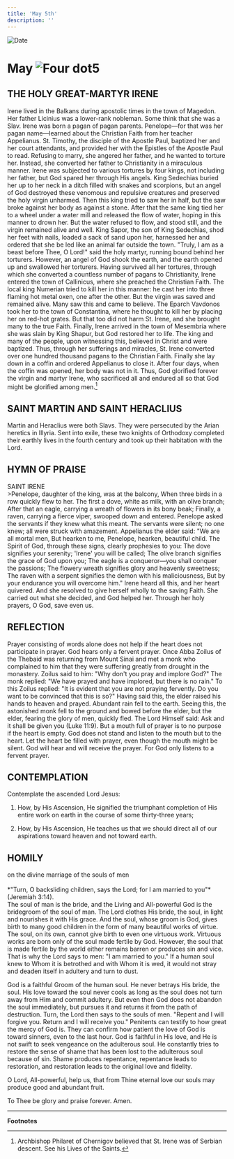 ```yaml
---
title: 'May 5th'
description: ''
---
```


<RunningHead />
<Image src="/title-imprint.png" height={68} width={50} alt="Date" className="title-imprint"/>

# <div id="date">May <Image className="four-dot" src="/four-dot.png" height={15} width={15} alt="Four dot" />5</div>

## THE HOLY GREAT-MARTYR IRENE

Irene lived in the Balkans during apostolic times in the town of Magedon. Her father Licinius was a lower-rank nobleman. Some think that she was a Slav. Irene was born a pagan of pagan parents. Penelope—for that was her pagan name—learned about the Christian Faith from her teacher Appelianus. St. Timothy, the disciple of the Apostle Paul, baptized her and her court attendants, and provided her with the Epistles of the Apostle Paul to read. Refusing to marry, she angered her father, and he wanted to torture her. Instead, she converted her father to Christianity in a miraculous manner. Irene was subjected to various tortures by four kings, not including her father, but God spared her through His angels. King Sedechias buried her up to her neck in a ditch filled with snakes and scorpions, but an angel of God destroyed these venomous and repulsive creatures and preserved the holy virgin unharmed. Then this king tried to saw her in half, but the saw broke against her body as against a stone. After that the same king tied her to a wheel under a water mill and released the flow of water, hoping in this manner to drown her. But the water refused to flow, and stood still, and the virgin remained alive and well. King Sapor, the son of King Sedechias, shod her feet with nails, loaded a sack of sand upon her, harnessed her and ordered that she be led like an animal far outside the town. "Truly, I am as a beast before Thee, O Lord!" said the holy martyr, running bound behind her torturers. However, an angel of God shook the earth, and the earth opened up and swallowed her torturers. Having survived all her tortures, through which she converted a countless number of pagans to Christianity, Irene entered the town of Callinicus, where she preached the Christian Faith. The local king Numerian tried to kill her in this manner: he cast her into three flaming hot metal oxen, one after the other. But the virgin was saved and remained alive. Many saw this and came to believe. The Eparch Vavdonos took her to the town of Constantina, where he thought to kill her by placing her on red-hot grates. But that too did not harm St. Irene, and she brought many to the true Faith. Finally, Irene arrived in the town of Mesembria where she was slain by King Shapur, but God restored her to life. The king and many of the people, upon witnessing this, believed in Christ and were baptized. Thus, through her sufferings and miracles, St. Irene converted over one hundred thousand pagans to the Christian Faith. Finally she lay down in a coffin and ordered Appelianus to close it. After four days, when the coffin was opened, her body was not in it. Thus, God glorified forever the virgin and martyr Irene, who sacrificed all and endured all so that God might be glorified among men.[^1]

## SAINT MARTIN AND SAINT HERACLIUS

Martin and Heraclius were both Slavs. They were persecuted by the Arian heretics in Illyria. Sent into exile, these two knights of Orthodoxy completed their earthly lives in the fourth century and took up their habitation with the Lord.


## HYMN OF PRAISE
<div style={{textAlign:'center', color:'crimson', fontWeight:'bold'}}>
SAINT IRENE
</div>
>Penelope, daughter of the king, was at the balcony,  
When three birds in a row quickly flew to her.  
The first a dove, white as milk, with an olive branch;  
After that an eagle, carrying a wreath of flowers in its bony beak;  
Finally, a raven, carrying a fierce viper, swooped down and entered.  
Penelope asked the servants if they knew what this meant.  
The servants were silent; no one knew; all were struck with amazement.  
Appelianus the elder said: "We are all mortal men,  
But hearken to me, Penelope, hearken, beautiful child.  
The Spirit of God, through these signs, clearly prophesies to you:  
The dove signifies your serenity; 'Irene' you will be called;  
The olive branch signifies the grace of God upon you;  
The eagle is a conqueror—you shall conquer the passions;  
The flowery wreath signifies glory and heavenly sweetness;  
The raven with a serpent signifies the demon with his maliciousness,  
But by your endurance you will overcome him."  
Irene heard all this, and her heart quivered.  
And she resolved to give herself wholly to the saving Faith.  
She carried out what she decided, and God helped her.  
Through her holy prayers, O God, save even us.  


## REFLECTION

Prayer consisting of words alone does not help if the heart does not participate in prayer. God hears only a fervent prayer. Once Abba Zoilus of the Thebaid was returning from Mount Sinai and met a monk who complained to him that they were suffering greatly from drought in the monastery. Zoilus said to him: "Why don't you pray and implore God?" The monk replied: "We have prayed and have implored, but there is no rain." To this Zoilus replied: "It is evident that you are not praying fervently. Do you want to be convinced that this is so?" Having said this, the elder raised his hands to heaven and prayed. Abundant rain fell to the earth. Seeing this, the astonished monk fell to the ground and bowed before the elder, but the elder, fearing the glory of men, quickly fled. The Lord Himself said: Ask and it shall be given you (Luke 11:9). But a mouth full of prayer is to no purpose if the heart is empty. God does not stand and listen to the mouth but to the heart. Let the heart be filled with prayer, even though the mouth might be silent. God will hear and will receive the prayer. For God only listens to a fervent prayer.


## CONTEMPLATION

Contemplate the ascended Lord Jesus:

1. How, by His Ascension, He signified the triumphant completion of His entire work on earth in the course of some thirty-three years;

2. How, by His Ascension, He teaches us that we should direct all of our aspirations toward heaven and not toward earth.


## HOMILY
<div style={{textAlign:'center', color:'crimson', fontWeight:'bold'}}>
on the divine marriage of the souls of men
</div><br />
<div style={{textAlign:'right'}}>
*"Turn, O backsliding children, says the Lord; for I am married to you"* (Jeremiah 3:14).
</div>
The soul of man is the bride, and the Living and All-powerful God is the bridegroom of the soul of man. The Lord clothes His bride, the soul, in light and nourishes it with His grace. And the soul, whose groom is God, gives birth to many good children in the form of many beautiful works of virtue. The soul, on its own, cannot give birth to even one virtuous work. Virtuous works are born only of the soul made fertile by God. However, the soul that is made fertile by the world either remains barren or produces sin and vice. That is why the Lord says to men: "I am married to you." If a human soul knew to Whom it is betrothed and with Whom it is wed, it would not stray and deaden itself in adultery and turn to dust.

God is a faithful Groom of the human soul. He never betrays His bride, the soul. His love toward the soul never cools as long as the soul does not turn away from Him and commit adultery. But even then God does not abandon the soul immediately, but pursues it and returns it from the path of destruction. Turn, the Lord then says to the souls of men. "Repent and I will forgive you. Return and I will receive you." Penitents can testify to how great the mercy of God is. They can confirm how patient the love of God is toward sinners, even to the last hour. God is faithful in His love, and He is not swift to seek vengeance on the adulterous soul. He constantly tries to restore the sense of shame that has been lost to the adulterous soul because of sin. Shame produces repentance, repentance leads to restoration, and restoration leads to the original love and fidelity.

O Lord, All-powerful, help us, that from Thine eternal love our souls may produce good and abundant fruit.

To Thee be glory and praise forever. Amen.

---
**Footnotes**

[^1]: Archbishop Philaret of Chernigov believed that St. Irene was of Serbian descent.  See his Lives of the Saints.